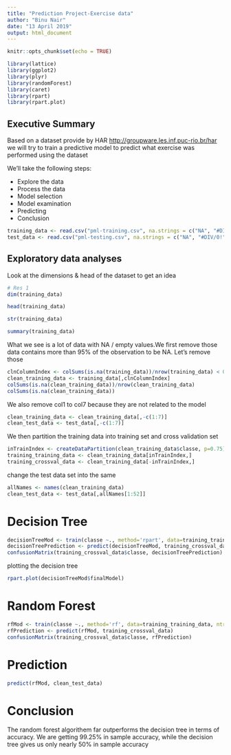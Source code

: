 ---
title: "Prediction Project-Exercise data"
author: "Binu Nair"
date: "13 April 2019"
output: html_document
---

```{r setup, include=FALSE}
knitr::opts_chunk$set(echo = TRUE)
```


```{r}
library(lattice)
library(ggplot2)
library(plyr)
library(randomForest)
library(caret)
library(rpart)
library(rpart.plot)
```

## Executive Summary

Based on a dataset provide by HAR [http://groupware.les.inf.puc-rio.br/har](http://groupware.les.inf.puc-rio.br/har) we will try to train a predictive model to predict what exercise was performed using the dataset

We'll take the following steps:

- Explore the data
- Process the data
- Model selection
- Model examination
- Predicting
- Conclusion
 


```{r}
training_data <- read.csv("pml-training.csv", na.strings = c("NA", "#DIV/0!", ""))
test_data <- read.csv("pml-testing.csv", na.strings = c("NA", "#DIV/0!", ""))
```

## Exploratory data analyses 

Look at the dimensions & head of the dataset to get an idea
```{r}
# Res 1
dim(training_data)

head(training_data)

str(training_data)

summary(training_data)
```


What we see is a lot of data with NA / empty values.We first remove those data contains more than 95% of the observation to be NA.
Let's remove those

```{r}
clnColumnIndex <- colSums(is.na(training_data))/nrow(training_data) < 0.95
clean_training_data <- training_data[,clnColumnIndex]
colSums(is.na(clean_training_data))/nrow(clean_training_data)
colSums(is.na(clean_training_data))
```

We also remove col1 to col7 because they are not related to the model

```{r}
clean_training_data <- clean_training_data[,-c(1:7)]
clean_test_data <- test_data[,-c(1:7)]
```

We then partition the training data into training set and cross validation set
```{r}
inTrainIndex <- createDataPartition(clean_training_data$classe, p=0.75)[[1]]
training_training_data <- clean_training_data[inTrainIndex,]
training_crossval_data <- clean_training_data[-inTrainIndex,]
```

change the test data set into the same

```{r}
allNames <- names(clean_training_data)
clean_test_data <- test_data[,allNames[1:52]]
```

# Decision Tree
```{r}
decisionTreeMod <- train(classe ~., method='rpart', data=training_training_data)
decisionTreePrediction <- predict(decisionTreeMod, training_crossval_data)
confusionMatrix(training_crossval_data$classe, decisionTreePrediction)
```
plotting the decision tree
```{r}
rpart.plot(decisionTreeMod$finalModel)
```
# Random Forest
```{r}
rfMod <- train(classe ~., method='rf', data=training_training_data, ntree=128)
rfPrediction <- predict(rfMod, training_crossval_data)
confusionMatrix(training_crossval_data$classe, rfPrediction)
```
# Prediction
```{r}
predict(rfMod, clean_test_data)
```
# Conclusion
The random forest algorithem far outperforms the decision tree in terms of accuracy. We are getting 99.25% in sample accuracy, while the decision tree gives us only nearly 50% in sample accuracy
